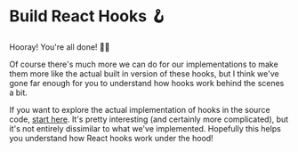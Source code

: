 # Build React Hooks 🪝

Hooray! You're all done! 👏👏

Of course there's much more we can do for our implementations to make them more
like the actual built in version of these hooks, but I think we've gone far
enough for you to understand how hooks work behind the scenes a bit.

If you want to explore the actual implementation of hooks in the source code,
[start here](https://github.com/facebook/react/blob/e02baf6c92833a0d45a77fb2e741676f393c24f7/packages/react-reconciler/src/ReactFiberHooks.js#L3837-L3964).
It's pretty interesting (and certainly more complicated), but it's not entirely
dissimilar to what we've implemented. Hopefully this helps you understand how
React hooks work under the hood!
